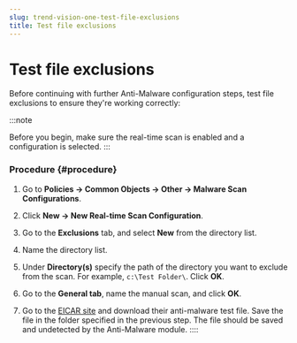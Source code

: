 ```yaml
---
slug: trend-vision-one-test-file-exclusions
title: Test file exclusions
---
```

# Test file exclusions

Before continuing with further Anti-Malware configuration steps, test file exclusions to ensure they're working correctly:

:::note

Before you begin, make sure the real-time scan is enabled and a configuration is selected.
:::

### Procedure {#procedure}

1.  Go to **Policies → Common Objects → Other → Malware Scan Configurations**.

2.  Click **New → New Real-time Scan Configuration**.

3.  Go to the **Exclusions** tab, and select **New** from the directory list.

4.  Name the directory list.

5.  Under **Directory(s)** specify the path of the directory you want to exclude from the scan. For example, `c:\Test Folder\`. Click **OK**.

6.  Go to the **General tab**, name the manual scan, and click **OK**.

7.  Go to the [EICAR site](http://www.eicar.org/) and download their anti-malware test file. Save the file in the folder specified in the previous step. The file should be saved and undetected by the Anti-Malware module.
::::
